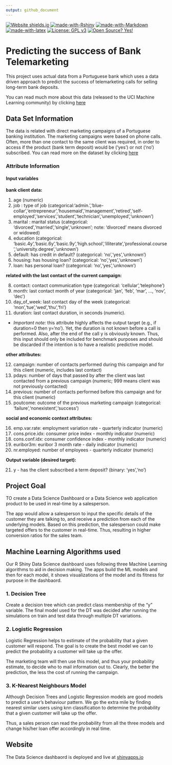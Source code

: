 ```yaml
---
output: github_document
---
```


<!-- README.md is generated from README.Rmd. Please edit that file -->

<!-- badges: start -->
[![Website shields.io](https://img.shields.io/website-up-down-green-red/http/shields.io.svg)](https://mayankagrawalbond.shinyapps.io/bank-loan-predictor/?_ga=2.43787621.1585505381.1620456629-490162545.1601963405)
[![made-with-Rshiny](https://img.shields.io/badge/Made%20with-RShiny-blue?style=plastic&logo=r)](https://shiny.rstudio.com/)
[![made-with-Markdown](https://img.shields.io/badge/Made%20with-Markdown-1f425f.svg)](http://commonmark.org)
[![made-with-latex](https://img.shields.io/badge/Made%20with-LaTeX-1f425f.svg)](https://www.latex-project.org/)
[![License: GPL v3](https://img.shields.io/badge/License-GPLv3-blue.svg)](https://www.gnu.org/licenses/gpl-3.0)
[![Open Source? Yes!](https://badgen.net/badge/Open%20Source%20%3F/Yes%21/blue?icon=github)]()


<!-- badges: end -->

# Predicting the success of Bank Telemarketing

This project uses actual data from a Portuguese bank which uses a data driven approach to predict the success of telemarketing calls for selling long-term bank deposits. 

You can read much more about this data (released to the UCI Machine Learning community) by clicking [here](https://archive.ics.uci.edu/ml/datasets/Bank+Marketing#)


## Data Set Information

The data is related with direct marketing campaigns of a Portuguese banking institution. The marketing campaigns were based on phone calls. Often, more than one contact to the same client was required, in order to access if the product (bank term deposit) would be ('yes') or not ('no') subscribed. You can read more on the dataset by clicking [here](https://archive.ics.uci.edu/ml/datasets/Bank+Marketing#)

### Attribute Information

#### Input variables

**bank client data:**

1. age (numeric)
2. job : type of job (categorical:'admin.','blue-collar','entrepreneur','housemaid','management','retired','self-employed','services','student','technician','unemployed','unknown')
3. marital : marital status (categorical: 'divorced','married','single','unknown'; note: 'divorced' means divorced or widowed)
4. education (categorical: 'basic.4y','basic.6y','basic.9y','high.school','illiterate','professional.course','university.degree','unknown')
5. default: has credit in default? (categorical: 'no','yes','unknown')
6. housing: has housing loan? (categorical: 'no','yes','unknown')
7. loan: has personal loan? (categorical: 'no','yes','unknown')

**related with the last contact of the current campaign:**

8. contact: contact communication type (categorical: 'cellular','telephone')
9. month: last contact month of year (categorical: 'jan', 'feb', 'mar', ..., 'nov', 'dec')
10. day_of_week: last contact day of the week (categorical: 'mon','tue','wed','thu','fri')
11. duration: last contact duration, in seconds (numeric). 
 + *Important note:* this attribute highly affects the output target (e.g., if duration=0 then y='no'). Yet, the duration is not known before a call is performed. Also, after the end of the call y is obviously known. Thus, this input should only be included for benchmark purposes and should be discarded if the intention is to have a realistic predictive model.

**other attributes:**

12. campaign: number of contacts performed during this campaign and for this client (numeric, includes last contact)
13. pdays: number of days that passed by after the client was last contacted from a previous campaign (numeric; 999 means client was not previously contacted)
14. previous: number of contacts performed before this campaign and for this client (numeric)
15. poutcome: outcome of the previous marketing campaign (categorical: 'failure','nonexistent','success')

**social and economic context attributes:**

16. emp.var.rate: employment variation rate - quarterly indicator (numeric)
17. cons.price.idx: consumer price index - monthly indicator (numeric)
18. cons.conf.idx: consumer confidence index - monthly indicator (numeric)
19. euribor3m: euribor 3 month rate - daily indicator (numeric)
20. nr.employed: number of employees - quarterly indicator (numeric)

**Output variable (desired target):**

21. y - has the client subscribed a term deposit? (binary: 'yes','no')


## Project Goal

TO create a Data Science Dashboard or a Data Science web application product to be used in real-time by a salesperson. 

The app would allow a salesperson to input the specific details of the customer they are talking to, and receive a prediction from each of the underlying models. Based on this prediction, the salesperson could make targeted offers to the customer in real-time. Thus, resulting in higher conversion ratios for the sales team.


## Machine Learning Algorithms used

Our R Shiny Data Science dashboard uses following three Machine Learning algorithms to aid in decision making. The apps build the ML models and then for each model, it shows visualizations of the model and its fitness for purpose in the dashbaord.

### 1. Decision Tree

Create a decision tree which can predict class membership of the "y" variable. The final model used for the DT was decided after running the simulations on train and test data through multiple DT variations.

### 2. Logistic Regression

Logistic Regression helps to estimate of the probability that a given customer will respond. The goal is to create the best model we can to predict the probability a customer will take up the offer. 

The marketing team will then use this model, and thus your probability estimate, to decide who to mail information
out to. Clearly, the better the prediction, the less the cost of running the campaign.

### 3. K-Nearest Neighbours Model

Although Decision Trees and Logistic Regression models are good models to predict a user's behaviour pattern. We go the extra mile by finding nearest similar users using knn classification to determine the probability that a given customer will take up the offer.

Thus, a sales person can read the probability from all the three models and change his/her loan offer accordingly in real time.

## Website

The Data Science dashbaord is deployed and live at [shinyapps.io](https://mayankagrawalbond.shinyapps.io/bank-loan-predictor/?_ga=2.47399015.1585505381.1620456629-490162545.1601963405)

